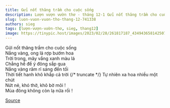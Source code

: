 ```yaml
---
title: Gửi nốt thăng trầm cho cuộc sống
description: Lượn vượn vườn thơ - tháng 12-1 Gửi nốt thăng trầm cho cuộc sống Nắng vàng, ong lả rợp bướm hoa
slug: luon-vuon-vuon-tho-thang-12-741338
authors: sieg
tags: [lượn-vượn-vườn-thơ, sieg, thang12]
image: https://tinypic.host/images/2023/02/28/261817187_434943658142507_4123753504425237923_n.th.jpg
---
```


Gửi nốt thăng trầm cho cuộc sống\
Nắng vàng, ong lả rợp bướm hoa\
Trời trong, mây vắng xanh màu lá\
Chẳng hề để ý đông sắp qua\
Nắng vàng râm rỉ sáng đến tối\
Thời tiết hanh khô khắp cả trời
{/* truncate */}
Tự nhiên xa hoa nhiều một chút\
Nứt nẻ, khó thở, khô bờ môi !\
Mùa đông không còn lạ nữa rồi !

[Source](https://www.facebook.com/ape.poem/posts/pfbid032z6dPeurrYZeNU9TMxubEvDVLFMoUeZCV2yyazSCJXcbRPvgMHWvkocNn6Nqv356l)
